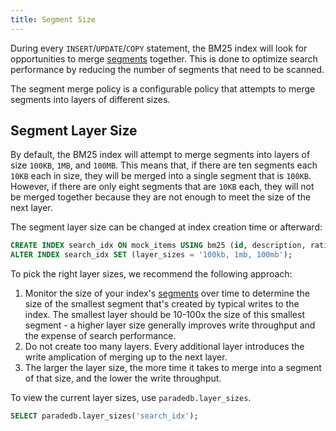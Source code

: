 ```yaml
---
title: Segment Size
---
```


During every `INSERT`/`UPDATE`/`COPY` statement, the BM25 index will look for opportunities to merge [segments](/documentation/concepts/index#segment) together.
This is done to optimize search performance by reducing the number of segments that need to be scanned.

The segment merge policy is a configurable policy that attempts to merge segments into layers of different sizes.

## Segment Layer Size

By default, the BM25 index will attempt to merge segments into layers of size `100KB`, `1MB`, and `100MB`. This means
that, if there are ten segments each `10KB` each in size, they will be merged into a single segment that is `100KB`. However,
if there are only eight segments that are `10KB` each, they will not be merged together because they are not enough to meet the size
of the next layer.

The segment layer size can be changed at index creation time or afterward:

```sql
CREATE INDEX search_idx ON mock_items USING bm25 (id, description, rating) WITH (key_field = 'id', layer_sizes = '1kb, 10kb, 100MB');
ALTER INDEX search_idx SET (layer_sizes = '100kb, 1mb, 100mb');
```

To pick the right layer sizes, we recommend the following approach:

1. Monitor the size of your index's [segments](/documentation/indexing/inspect_index#index-segments) over time to determine the size of the smallest segment that's created
   by typical writes to the index. The smallest layer should be 10-100x the size of this smallest segment - a higher layer size generally improves write throughput
   and the expense of search performance.
2. Do not create too many layers. Every additional layer introduces the write amplication of merging up to the next layer.
3. The larger the layer size, the more time it takes to merge into a segment of that size, and the lower the write throughput.

To view the current layer sizes, use `paradedb.layer_sizes`.

```sql
SELECT paradedb.layer_sizes('search_idx');
```
